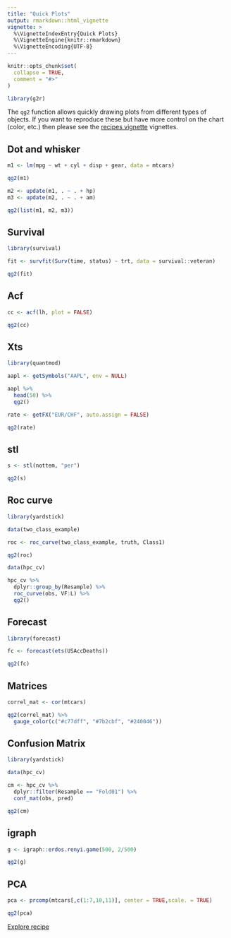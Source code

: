 ```yaml
---
title: "Quick Plots"
output: rmarkdown::html_vignette
vignette: >
  %\VignetteIndexEntry{Quick Plots}
  %\VignetteEngine{knitr::rmarkdown}
  %\VignetteEncoding{UTF-8}
---
```


```r
knitr::opts_chunk$set(
  collapse = TRUE,
  comment = "#>"
)

library(g2r)
```

The `qg2` function allows quickly drawing plots from different types of objects. If you want to reproduce these but have more control on the chart (color, etc.) then please see the [recipes vignette](/articles/recipes) vignettes.

## Dot and whisker

```r
m1 <- lm(mpg ~ wt + cyl + disp + gear, data = mtcars)

qg2(m1)
```

```r
m2 <- update(m1, . ~ . + hp)
m3 <- update(m2, . ~ . + am) 

qg2(list(m1, m2, m3))
```

## Survival

```r
library(survival)

fit <- survfit(Surv(time, status) ~ trt, data = survival::veteran)

qg2(fit)
```

## Acf

```r
cc <- acf(lh, plot = FALSE)

qg2(cc)
```

## Xts

```r
library(quantmod)

aapl <- getSymbols("AAPL", env = NULL)

aapl %>% 
  head(50) %>% 
  qg2()
```

```r
rate <- getFX("EUR/CHF", auto.assign = FALSE)

qg2(rate)
```

## stl

```r
s <- stl(nottem, "per")

qg2(s)
```

## Roc curve

```r
library(yardstick)

data(two_class_example)

roc <- roc_curve(two_class_example, truth, Class1)

qg2(roc)
```

```r
data(hpc_cv)

hpc_cv %>%
  dplyr::group_by(Resample) %>%
  roc_curve(obs, VF:L) %>% 
  qg2()
```

## Forecast

```r
library(forecast)

fc <- forecast(ets(USAccDeaths))

qg2(fc)
```

## Matrices

```r
correl_mat <- cor(mtcars)

qg2(correl_mat) %>% 
  gauge_color(c("#c77dff", "#7b2cbf", "#240046"))
```

## Confusion Matrix

```r
library(yardstick)

data(hpc_cv)

cm <- hpc_cv %>%
  dplyr::filter(Resample == "Fold01") %>%
  conf_mat(obs, pred)

qg2(cm)
```

## igraph

```r
g <- igraph::erdos.renyi.game(500, 2/500)

qg2(g)
```

## PCA

```r
pca <- prcomp(mtcars[,c(1:7,10,11)], center = TRUE,scale. = TRUE)

qg2(pca)
```

<a class="btn btn-default" href="recipe.html">Explore recipe</a>
